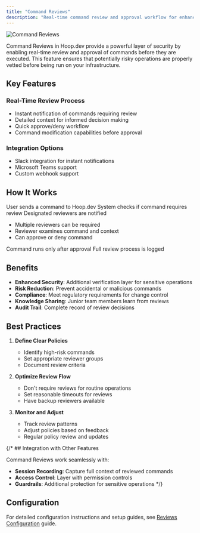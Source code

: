 ```yaml
---
title: "Command Reviews"
description: "Real-time command review and approval workflow for enhanced security"
---
```


<Frame>
  <img src="/images/learn/features/review-3.png" alt="Command Reviews" />
</Frame>

Command Reviews in Hoop.dev provide a powerful layer of security by enabling real-time review and approval of commands before they are executed. This feature ensures that potentially risky operations are properly vetted before being run on your infrastructure.

## Key Features

### Real-Time Review Process
- Instant notification of commands requiring review
- Detailed context for informed decision making
- Quick approve/deny workflow
- Command modification capabilities before approval

### Integration Options
- Slack integration for instant notifications
- Microsoft Teams support
- Custom webhook support

## How It Works

<Steps>
  <Step title="Command Submission">
    User sends a command to Hoop.dev
  </Step>
  <Step title="Policy Check">
    System checks if command requires review
  </Step>
  <Step title="Reviewer Notification">
    Designated reviewers are notified
  </Step>
  <Step title="Review Process">
    <ul>
      <li>Multiple reviewers can be required</li>
      <li>Reviewer examines command and context</li>
      <li>Can approve or deny command</li>
    </ul>
  </Step>
  <Step title="Execution">
    Command runs only after approval
  </Step>
  <Step title="Audit Trail">
    Full review process is logged
  </Step>
</Steps>

## Benefits

- **Enhanced Security**: Additional verification layer for sensitive operations
- **Risk Reduction**: Prevent accidental or malicious commands
- **Compliance**: Meet regulatory requirements for change control
- **Knowledge Sharing**: Junior team members learn from reviews
- **Audit Trail**: Complete record of review decisions

## Best Practices

1. **Define Clear Policies**
   - Identify high-risk commands
   - Set appropriate reviewer groups
   - Document review criteria

2. **Optimize Review Flow**
   - Don't require reviews for routine operations
   - Set reasonable timeouts for reviews
   - Have backup reviewers available

3. **Monitor and Adjust**
   - Track review patterns
   - Adjust policies based on feedback
   - Regular policy review and updates

{/* ## Integration with Other Features

Command Reviews work seamlessly with:
- **Session Recording**: Capture full context of reviewed commands
- **Access Control**: Layer with permission controls
- **Guardrails**: Additional protection for sensitive operations */}


## Configuration
For detailed configuration instructions and setup guides, see [Reviews Configuration](/setup/configuration/command-reviews-configuration) guide.